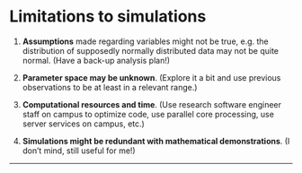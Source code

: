 # Limitations to simulations

1. **Assumptions** made regarding variables might not be true, e.g. the distribution of supposedly normally distributed data may not be quite normal. (Have a back-up analysis plan!)  

2. **Parameter space may be unknown**. (Explore it a bit and use previous observations to be at least in a relevant range.)  

3. **Computational resources and time**. (Use research software engineer staff on campus to optimize code, use parallel core processing, use server services on campus, etc.)  

4. **Simulations might be redundant with mathematical demonstrations**. (I don't mind, still useful for me!)  

***

